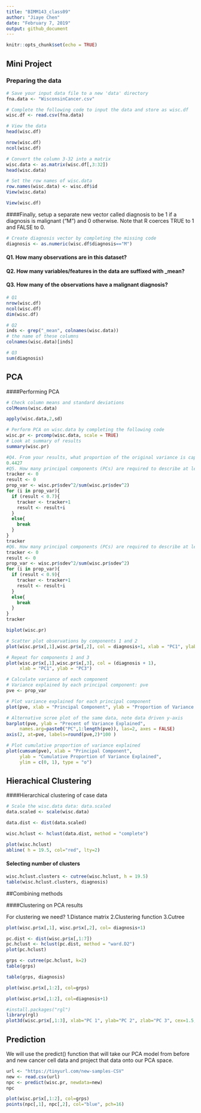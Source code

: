 ```yaml
---
title: "BIMM143_class09"
author: "Jiaye Chen"
date: "February 7, 2019"
output: github_document
---
```


```r
knitr::opts_chunk$set(echo = TRUE)
```

## Mini Project

### Preparing the data
```r
# Save your input data file to a new 'data' directory
fna.data <- "WisconsinCancer.csv"

# Complete the following code to input the data and store as wisc.df
wisc.df <- read.csv(fna.data)

# View the data
head(wisc.df)
```

```r
nrow(wisc.df)
ncol(wisc.df)
```

```r
# Convert the column 3-32 into a matrix
wisc.data <- as.matrix(wisc.df[,3:32])
head(wisc.data)
```

```r
# Set the row names of wisc.data
row.names(wisc.data) <- wisc.df$id
View(wisc.data)
```

```r
View(wisc.df)
```

####Finally, setup a separate new vector called diagnosis to be 1 if a diagnosis is malignant ("M") and 0 otherwise. Note that R coerces TRUE to 1 and FALSE to 0.
```r
# Create diagnosis vector by completing the missing code
diagnosis <- as.numeric(wisc.df$diagnosis=="M")
```

#### Q1. How many observations are in this dataset?
#### Q2. How many variables/features in the data are suffixed with _mean?
#### Q3. How many of the observations have a malignant diagnosis?
```r
# Q1
nrow(wisc.df)
ncol(wisc.df)
dim(wisc.df)

# Q2
inds <- grep("_mean", colnames(wisc.data))
# the name of these columns
colnames(wisc.data)[inds]

# Q3
sum(diagnosis)
```

## PCA

####Performing PCA
```r
# Check column means and standard deviations
colMeans(wisc.data)

apply(wisc.data,2,sd)
```

```r
# Perform PCA on wisc.data by completing the following code
wisc.pr <- prcomp(wisc.data, scale = TRUE)
# Look at summary of results
summary(wisc.pr)
```
```r
#Q4. From your results, what proportion of the original variance is captured by the first principal components (PC1)?
0.4427
#Q5. How many principal components (PCs) are required to describe at least 70% of the original variance in the data?
tracker <- 0
result <- 0
prop_var <- wisc.pr$sdev^2/sum(wisc.pr$sdev^2)
for (i in prop_var){
  if (result < 0.7){
    tracker <- tracker+1
    result <- result+i
  }
  else{
    break
  }
}
tracker
#Q6. How many principal components (PCs) are required to describe at least 90% of the original variance in the data?
tracker <- 0
result <- 0
prop_var <- wisc.pr$sdev^2/sum(wisc.pr$sdev^2)
for (i in prop_var){
  if (result < 0.9){
    tracker <- tracker+1
    result <- result+i
  }
  else{
    break
  }
}
tracker
```
```r
biplot(wisc.pr)
```
```r
# Scatter plot observations by components 1 and 2
plot(wisc.pr$x[,1],wisc.pr$x[,2], col = diagnosis+1, xlab = "PC1", ylab = "PC2")
```

```r
# Repeat for components 1 and 3
plot(wisc.pr$x[,1],wisc.pr$x[,3], col = (diagnosis + 1), 
     xlab = "PC1", ylab = "PC3")
```

```r
# Calculate variance of each component
# Variance explained by each principal component: pve
pve <- prop_var

# Plot variance explained for each principal component
plot(pve, xlab = "Principal Component", ylab = "Proportion of Variance Explained", ylim = c(0, 1), type = "o")
```

```r
# Alternative scree plot of the same data, note data driven y-axis
barplot(pve, ylab = "Precent of Variance Explained",
     names.arg=paste0("PC",1:length(pve)), las=2, axes = FALSE)
axis(2, at=pve, labels=round(pve,2)*100 )
```
```r
# Plot cumulative proportion of variance explained
plot(cumsum(pve), xlab = "Principal Component", 
     ylab = "Cumulative Proportion of Variance Explained", 
     ylim = c(0, 1), type = "o")
```

## Hierachical Clustering

####Hierarchical clustering of case data
```r
# Scale the wisc.data data: data.scaled
data.scaled <- scale(wisc.data)
```
```r
data.dist <- dist(data.scaled)
```
```r
wisc.hclust <- hclust(data.dist, method = "complete")
```
```r
plot(wisc.hclust)
abline( h = 19.5, col="red", lty=2)

```

#### Selecting number of clusters
```r
wisc.hclust.clusters <- cutree(wisc.hclust, h = 19.5)
table(wisc.hclust.clusters, diagnosis)
```


##Combining methods

####Clustering on PCA results

For clustering we need?
1.Distance matrix
2.Clustering function
3.Cutree

```r
plot(wisc.pr$x[,1], wisc.pr$x[,2], col= diagnosis+1)
```
```r
pc.dist <- dist(wisc.pr$x[,1:7])
pc.hclust <- hclust(pc.dist, method = "ward.D2")
plot(pc.hclust)
```
```r
grps <- cutree(pc.hclust, k=2)
table(grps)
```
```r
table(grps, diagnosis)
```

```r
plot(wisc.pr$x[,1:2], col=grps)
```

```r
plot(wisc.pr$x[,1:2], col=diagnosis+1)
```
```r
#install.packages("rgl")
library(rgl)
plot3d(wisc.pr$x[,1:3], xlab="PC 1", ylab="PC 2", zlab="PC 3", cex=1.5, size=1, type="s", col=diagnosis+1)
```

## Prediction
We will use the predict() function that will take our PCA model from before and new cancer cell data and project that data onto our PCA space.
```r
url <- "https://tinyurl.com/new-samples-CSV"
new <- read.csv(url)
npc <- predict(wisc.pr, newdata=new)
npc
```
```r
plot(wisc.pr$x[,1:2], col=grps)
points(npc[,1], npc[,2], col="blue", pch=16)
```


